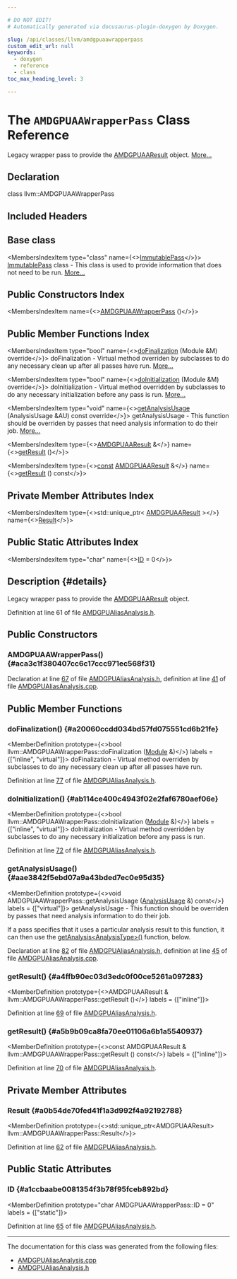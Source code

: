 ```yaml
---

# DO NOT EDIT!
# Automatically generated via docusaurus-plugin-doxygen by Doxygen.

slug: /api/classes/llvm/amdgpuaawrapperpass
custom_edit_url: null
keywords:
  - doxygen
  - reference
  - class
toc_max_heading_level: 3

---
```





# The `AMDGPUAAWrapperPass` Class Reference

<DoxygenPage pluginConfig={pluginConfig}>

Legacy wrapper pass to provide the <a href="/docs/api/classes/llvm/amdgpuaaresult">AMDGPUAAResult</a> object. <a href="#details">More...</a>

## Declaration

<CodeBlock>class llvm::AMDGPUAAWrapperPass</CodeBlock>

## Included Headers

<IncludesList>
<IncludesListItem
  filePath="Target/AMDGPU/AMDGPUAliasAnalysis.h"
  permalink="/docs/api/files/lib/lib/target/lib/target/amdgpu/amdgpualiasanalysis-h"
  isLocal="true" />
</IncludesList>

## Base class

<MembersIndex>

<MembersIndexItem
  type="class"
  name={<><a href="/docs/api/classes/llvm/immutablepass">ImmutablePass</a></>}>
<a href="/docs/api/classes/llvm/immutablepass">ImmutablePass</a> class - This class is used to provide information that does not need to be run. <a href="/docs/api/classes/llvm/immutablepass/#details">More...</a>
</MembersIndexItem>

</MembersIndex>

## Public Constructors Index

<MembersIndex>

<MembersIndexItem
  name={<><a href="#aca3c1f380407cc6c17ccc971ec568f31">AMDGPUAAWrapperPass</a> ()</>}>
</MembersIndexItem>

</MembersIndex>

## Public Member Functions Index

<MembersIndex>

<MembersIndexItem
  type="bool"
  name={<><a href="#a20060ccdd034bd57fd075551cd6b21fe">doFinalization</a> (Module &amp;M) override</>}>
doFinalization - Virtual method overriden by subclasses to do any necessary clean up after all passes have run. <a href="#a20060ccdd034bd57fd075551cd6b21fe">More...</a>
</MembersIndexItem>

<MembersIndexItem
  type="bool"
  name={<><a href="#ab114ce400c4943f02e2faf6780aef06e">doInitialization</a> (Module &amp;M) override</>}>
doInitialization - Virtual method overridden by subclasses to do any necessary initialization before any pass is run. <a href="#ab114ce400c4943f02e2faf6780aef06e">More...</a>
</MembersIndexItem>

<MembersIndexItem
  type="void"
  name={<><a href="#aae3842f5ebd07a9a43bded7ec0e95d35">getAnalysisUsage</a> (AnalysisUsage &amp;AU) const override</>}>
getAnalysisUsage - This function should be overriden by passes that need analysis information to do their job. <a href="#aae3842f5ebd07a9a43bded7ec0e95d35">More...</a>
</MembersIndexItem>

<MembersIndexItem
  type={<><a href="/docs/api/classes/llvm/amdgpuaaresult">AMDGPUAAResult</a> &amp;</>}
  name={<><a href="#a4ffb90ec03d3edc0f00ce5261a097283">getResult</a> ()</>}>
</MembersIndexItem>

<MembersIndexItem
  type={<><a href="/docs/api/files/lib/lib/target/lib/target/aarch64/aarch64promoteconstant-cpp/#a90f8350fecae261c25be85d38b451bff">const</a> <a href="/docs/api/classes/llvm/amdgpuaaresult">AMDGPUAAResult</a> &amp;</>}
  name={<><a href="#a5b9b09ca8fa70ee01106a6b1a5540937">getResult</a> () const</>}>
</MembersIndexItem>

</MembersIndex>

## Private Member Attributes Index

<MembersIndex>

<MembersIndexItem
  type={<>std::unique&#95;ptr&lt; <a href="/docs/api/classes/llvm/amdgpuaaresult">AMDGPUAAResult</a> &gt;</>}
  name={<><a href="#a0b54de70fed41f1a3d992f4a92192788">Result</a></>}>
</MembersIndexItem>

</MembersIndex>

## Public Static Attributes Index

<MembersIndex>

<MembersIndexItem
  type="char"
  name={<><a href="#a1ccbaabe0081354f3b78f95fceb892bd">ID</a> = 0</>}>
</MembersIndexItem>

</MembersIndex>

## Description {#details}

Legacy wrapper pass to provide the <a href="/docs/api/classes/llvm/amdgpuaaresult">AMDGPUAAResult</a> object.

Definition at line 61 of file <a href="/docs/api/files/lib/lib/target/lib/target/amdgpu/amdgpualiasanalysis-h">AMDGPUAliasAnalysis.h</a>.

<SectionDefinition>

## Public Constructors

### AMDGPUAAWrapperPass() {#aca3c1f380407cc6c17ccc971ec568f31}

<MemberDefinition
  prototype="AMDGPUAAWrapperPass::AMDGPUAAWrapperPass ()">

Declaration at line <a href="/docs/api/files/lib/lib/target/lib/target/amdgpu/amdgpualiasanalysis-h/#l00067">67</a> of file <a href="/docs/api/files/lib/lib/target/lib/target/amdgpu/amdgpualiasanalysis-h">AMDGPUAliasAnalysis.h</a>, definition at line <a href="/docs/api/files/lib/lib/target/lib/target/amdgpu/amdgpualiasanalysis-cpp/#l00041">41</a> of file <a href="/docs/api/files/lib/lib/target/lib/target/amdgpu/amdgpualiasanalysis-cpp">AMDGPUAliasAnalysis.cpp</a>.
</MemberDefinition>

</SectionDefinition>

<SectionDefinition>

## Public Member Functions

### doFinalization() {#a20060ccdd034bd57fd075551cd6b21fe}

<MemberDefinition
  prototype={<>bool llvm::AMDGPUAAWrapperPass::doFinalization (<a href="/docs/api/classes/llvm/module">Module</a> &amp;)</>}
  labels = {["inline", "virtual"]}>
doFinalization - Virtual method overriden by subclasses to do any necessary clean up after all passes have run.

Definition at line <a href="/docs/api/files/lib/lib/target/lib/target/amdgpu/amdgpualiasanalysis-h/#l00077">77</a> of file <a href="/docs/api/files/lib/lib/target/lib/target/amdgpu/amdgpualiasanalysis-h">AMDGPUAliasAnalysis.h</a>.
</MemberDefinition>

### doInitialization() {#ab114ce400c4943f02e2faf6780aef06e}

<MemberDefinition
  prototype={<>bool llvm::AMDGPUAAWrapperPass::doInitialization (<a href="/docs/api/classes/llvm/module">Module</a> &amp;)</>}
  labels = {["inline", "virtual"]}>
doInitialization - Virtual method overridden by subclasses to do any necessary initialization before any pass is run.

Definition at line <a href="/docs/api/files/lib/lib/target/lib/target/amdgpu/amdgpualiasanalysis-h/#l00072">72</a> of file <a href="/docs/api/files/lib/lib/target/lib/target/amdgpu/amdgpualiasanalysis-h">AMDGPUAliasAnalysis.h</a>.
</MemberDefinition>

### getAnalysisUsage() {#aae3842f5ebd07a9a43bded7ec0e95d35}

<MemberDefinition
  prototype={<>void AMDGPUAAWrapperPass::getAnalysisUsage (<a href="/docs/api/classes/llvm/analysisusage">AnalysisUsage</a> &amp;) const</>}
  labels = {["virtual"]}>
getAnalysisUsage - This function should be overriden by passes that need analysis information to do their job.

If a pass specifies that it uses a particular analysis result to this function, it can then use the <a href="/docs/api/classes/llvm/pass/#a4863e5e463fb79955269fbf7fbf52b80">getAnalysis&lt;AnalysisType&gt;()</a> function, below.

Declaration at line <a href="/docs/api/files/lib/lib/target/lib/target/amdgpu/amdgpualiasanalysis-h/#l00082">82</a> of file <a href="/docs/api/files/lib/lib/target/lib/target/amdgpu/amdgpualiasanalysis-h">AMDGPUAliasAnalysis.h</a>, definition at line <a href="/docs/api/files/lib/lib/target/lib/target/amdgpu/amdgpualiasanalysis-cpp/#l00045">45</a> of file <a href="/docs/api/files/lib/lib/target/lib/target/amdgpu/amdgpualiasanalysis-cpp">AMDGPUAliasAnalysis.cpp</a>.
</MemberDefinition>

### getResult() {#a4ffb90ec03d3edc0f00ce5261a097283}

<MemberDefinition
  prototype={<>AMDGPUAAResult &amp; llvm::AMDGPUAAWrapperPass::getResult ()</>}
  labels = {["inline"]}>

Definition at line <a href="/docs/api/files/lib/lib/target/lib/target/amdgpu/amdgpualiasanalysis-h/#l00069">69</a> of file <a href="/docs/api/files/lib/lib/target/lib/target/amdgpu/amdgpualiasanalysis-h">AMDGPUAliasAnalysis.h</a>.
</MemberDefinition>

### getResult() {#a5b9b09ca8fa70ee01106a6b1a5540937}

<MemberDefinition
  prototype={<>const AMDGPUAAResult &amp; llvm::AMDGPUAAWrapperPass::getResult () const</>}
  labels = {["inline"]}>

Definition at line <a href="/docs/api/files/lib/lib/target/lib/target/amdgpu/amdgpualiasanalysis-h/#l00070">70</a> of file <a href="/docs/api/files/lib/lib/target/lib/target/amdgpu/amdgpualiasanalysis-h">AMDGPUAliasAnalysis.h</a>.
</MemberDefinition>

</SectionDefinition>

<SectionDefinition>

## Private Member Attributes

### Result {#a0b54de70fed41f1a3d992f4a92192788}

<MemberDefinition
  prototype={<>std::unique&#95;ptr&lt;AMDGPUAAResult&gt; llvm::AMDGPUAAWrapperPass::Result</>}>

Definition at line <a href="/docs/api/files/lib/lib/target/lib/target/amdgpu/amdgpualiasanalysis-h/#l00062">62</a> of file <a href="/docs/api/files/lib/lib/target/lib/target/amdgpu/amdgpualiasanalysis-h">AMDGPUAliasAnalysis.h</a>.
</MemberDefinition>

</SectionDefinition>

<SectionDefinition>

## Public Static Attributes

### ID {#a1ccbaabe0081354f3b78f95fceb892bd}

<MemberDefinition
  prototype="char AMDGPUAAWrapperPass::ID = 0"
  labels = {["static"]}>

Definition at line <a href="/docs/api/files/lib/lib/target/lib/target/amdgpu/amdgpualiasanalysis-h/#l00065">65</a> of file <a href="/docs/api/files/lib/lib/target/lib/target/amdgpu/amdgpualiasanalysis-h">AMDGPUAliasAnalysis.h</a>.
</MemberDefinition>

</SectionDefinition>

<hr/>

The documentation for this class was generated from the following files:

<ul>
<li><a href="/docs/api/files/lib/lib/target/lib/target/amdgpu/amdgpualiasanalysis-cpp">AMDGPUAliasAnalysis.cpp</a></li>
<li><a href="/docs/api/files/lib/lib/target/lib/target/amdgpu/amdgpualiasanalysis-h">AMDGPUAliasAnalysis.h</a></li>
</ul>

</DoxygenPage>
